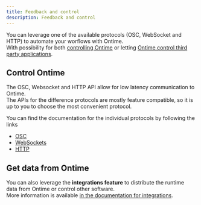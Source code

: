 ```yaml
---
title: Feedback and control
description: Feedback and control
---
```


You can leverage one of the available protocols (OSC, WebSocket and HTTP) to automate your worflows with Ontime.\
With possibility for both [controlling Ontime](/api/#control-ontime) or letting [Ontime control third party applications](/api/#get-data-from-ontime).

## Control Ontime
The OSC, Websocket and HTTP API allow for low latency communication to Ontime. \
The APIs for the difference protocols are mostly feature compatible, so it is up to you to choose the most convenient protocol.

You can find the documentation for the individual protocols by following the links
- [OSC](/api/protocols/osc)
- [WebSockets](/api/protocols/websockets)
- [HTTP](/api/protocols/http)

## Get data from Ontime
You can also leverage the **integrations feature** to distribute the runtime data from Ontime or control other software. \
More information is available [in the documentation for integrations](/api/integrations/).
